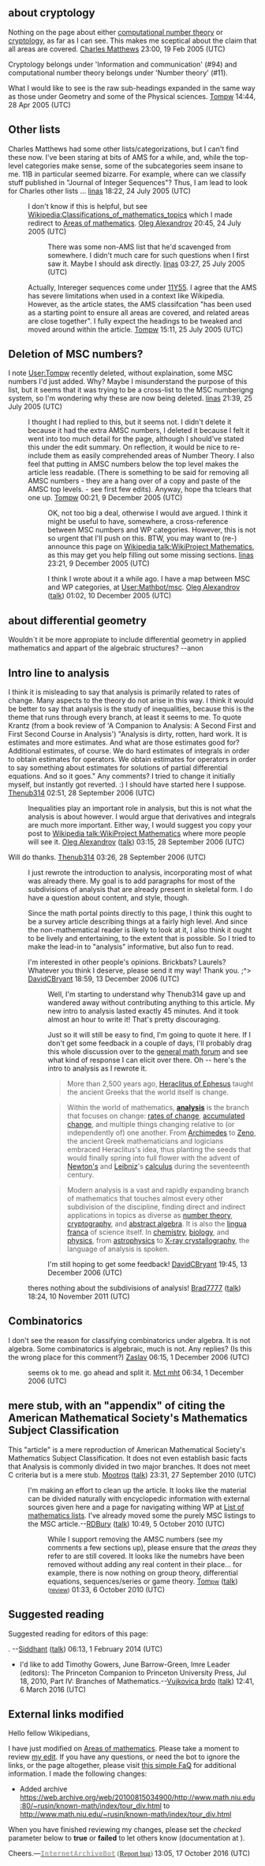 {{maths rating|class=list|importance=top|field=general}}

==about cryptology==

Nothing on the page about either [[computational number theory]] or [[cryptology]], as far as I can see. This makes me sceptical about the claim that all areas are covered. [[User:Charles Matthews|Charles Matthews]] 23:00, 19 Feb 2005 (UTC)

Cryptology belongs under 'Information and communication' (#94) and computational number theory belongs under 'Number theory' (#11). 

What I would like to see is the raw sub-headings expanded in the same way as those under Geometry and some of the Physical sciences. [[User:Tompw|Tompw]] 14:44, 28 Apr 2005 (UTC)

==Other lists==
Charles Matthews had some other lists/categorizations, but I can't find these now. I've been staring at bits of AMS for a while, and, while the top-level categories make sense, some of the subcategories seem insane to me. 11B in particular seemed bizarre. For example, where can we classify stuff published in "Journal of Integer Sequences"?  Thus, I am lead to look for Charles other lists ... [[User:Linas|linas]] 18:22, 24 July 2005 (UTC)
: I don't know if this is helpful, but see [http://en.wikipedia.org/w/index.php?title=Wikipedia:Classifications_of_mathematics_topics&oldid=14555103 Wikipedia:Classifications_of_mathematics_topics] which I made redirect to  [[Areas of mathematics]]. [[User:Oleg Alexandrov|Oleg Alexandrov]] 20:45, 24 July 2005 (UTC)
::There was some non-AMS list that he'd scavenged from somewhere. I didn't much care for such questions when I first saw it. Maybe I should ask directly. [[User:Linas|linas]] 03:27, 25 July 2005 (UTC)
:Actually, Intereger sequences come under [http://www.ams.org/msc/11Yxx.html 11Y55]. I agree that the AMS has severe limitations when used in a context like Wikipedia. However, as the article states, the AMS classifcation "has been used as a starting point to ensure all areas are covered, and related areas are close together". I fully expect the headings to be tweaked and moved around within the article. [[User:Tompw|Tompw]] 15:11, 25 July 2005 (UTC)

== Deletion of MSC numbers? ==

I note [[User:Tompw]] recently deleted, without explaination, some MSC numbers I'd just added. Why? Maybe I misunderstand the purpose of this list, but it seems that it was trying to be a cross-list to the MSC numberigng system, so I'm wondering why these are now being deleted.  [[User:Linas|linas]] 21:39, 25 July 2005 (UTC)
: I thought I had replied to this, but it seems not. I didn't delete it because it had the extra AMSC numbers, I deleted it because I felt it went into too much detail for the page, although I should've stated this under the edit summary. On reflection, it would be nice to re-include them as easily comprehended areas of Number Theory. I also feel that putting in AMSC numbers below the top level makes the article less readable. (There is something to be said for removing all AMSC numbers - they are a hang over of a copy and paste of the AMSC top levels. - see first few edits). Anyway, hope tha tclears that one up. [[User:Tompw|Tompw]] 00:21, 9 December 2005 (UTC)

::OK, not too big a deal, otherwise I would ave argued. I think it might be useful to have, somewhere, a cross-reference between MSC numbers and WP categories. However, this is not so urgent that I'll push on this. BTW, you may want to (re-) announce this page on [[Wikipedia talk:WikiProject Mathematics]], as this may get you help filling out some missing sections. [[User:Linas|linas]] 23:21, 9 December 2005 (UTC)

::: I think I wrote about it a while ago. I have a map between MSC and WP categories, at [[User:Mathbot/msc]]. [[User:Oleg Alexandrov|Oleg Alexandrov]] ([[User talk:Oleg Alexandrov|talk]]) 01:02, 10 December 2005 (UTC)

==about differential geometry==

Wouldn´t it be more appropiate to include differential geometry in applied mathematics and appart of the algebraic structures? --anon


== Intro line to analysis ==
I think it is misleading to say that analysis is primarily related to rates of change.  Many aspects to the theory do not arise in this way.  I think it would be better to say that analysis is the study of inequalities, because this is the theme that runs through every branch, at least it seems to me. To quote Krantz (from a book review of 'A Companion to Analysis: A Second First and First Second Course in Analysis') "Analysis is dirty, rotten, hard work. It is estimates and more estimates. And what are those estimates good for? Additional estimates, of course. We do hard estimates of integrals in order to obtain estimates for operators. We obtain estimates for operators in order to say something about estimates for solutions of partial differential equations. And so it goes."  Any comments?  I tried to change it initially myself, but instantly got reverted. :) I should have started here I suppose. [[User:Thenub314|Thenub314]] 02:51, 28 September 2006 (UTC)
: Inequalities play an important role in analysis, but this is not what the analysis is about however. I would argue that derivatives and integrals are much more important. Either way, I would suggest you copy your post to [[Wikipedia talk:WikiProject Mathematics]] where more people will see it. [[User:Oleg Alexandrov|Oleg Alexandrov]] ([[User talk:Oleg Alexandrov|talk]]) 03:15, 28 September 2006 (UTC)
Will do thanks. [[User:Thenub314|Thenub314]] 03:26, 28 September 2006 (UTC)

:I just rewrote the introduction to analysis, incorporating most of what was already there. My goal is to add paragraphs for most of the subdivisions of analysis that are already present in skeletal form. I do have a question about content, and style, though.

:Since the math portal points directly to this page, I think this ought to be a survey article describing things at a fairly high level. And since the non-mathematical reader is likely to look at it, I also think it ought to be lively and entertaining, to the extent that is possible. So I tried to make the lead-in to "analysis" informative, but also fun to read.

:I'm interested in other people's opinions. Brickbats? Laurels? Whatever you think I deserve, please send it my way! Thank you.  ;^>  [[User:DavidCBryant|DavidCBryant]] 18:59, 13 December 2006 (UTC)

::Well, I'm starting to understand why Thenub314 gave up and wandered away without contributing anything to this article. My new intro to analysis lasted exactly 45 minutes. And it took almost an hour to write it! That's pretty discouraging.

::Just so it will still be easy to find, I'm going to quote it here. If I don't get some feedback in a couple of days, I'll probably drag this whole discussion over to the [[Wikipedia talk:WikiProject Mathematics|general math forum]] and see what kind of response I can elicit over there. Oh -- here's the intro to analysis as I rewrote it.

::<blockquote>More than 2,500 years ago, [[Heraclitus|Heraclitus of Ephesus]] taught the ancient Greeks that the world itself is change.</blockquote>

::<blockquote>Within the world of mathematics, '''[[Mathematical analysis|analysis]]''' is the branch that focuses on change: [[Derivative|rates of change]], [[Integral|accumulated change]], and multiple things changing relative to (or independently of) one another. From [[Archimedes]] to [[Zeno's paradoxes|Zeno]], the ancient Greek mathematicians and logicians embraced Heraclitus's idea, thus planting the seeds that would finally spring into full flower with the advent of [[Isaac Newton|Newton's]] and [[Gottfried Leibniz|Leibniz]]'s [[calculus]] during the seventeenth century.</blockquote>

::<blockquote>Modern analysis is a vast and rapidly expanding branch of mathematics that touches almost every other subdivision of the discipline, finding direct and indirect applications in topics as diverse as [[number theory]], [[cryptography]], and [[abstract algebra]]. It is also the [[Lingua-franca|lingua franca]] of science itself. In [[chemistry]], [[biology]], and [[physics]], from [[astrophysics]] to [[X-ray crystallography]], the language of analysis is spoken.</blockquote>

::I'm still hoping to get some feedback!  [[User:DavidCBryant|DavidCBryant]] 19:45, 13 December 2006 (UTC)
:theres nothing about the subdivisions of analysis! [[User:Brad7777|Brad7777]] ([[User talk:Brad7777|talk]]) 18:24, 10 November 2011 (UTC)

==Combinatorics==
I don't see the reason for classifying combinatorics under algebra.  It is not algebra.  Some combinatorics is algebraic, much is not.  Any replies?  (Is this the wrong place for this comment?)  [[User:Zaslav|Zaslav]] 06:15, 1 December 2006 (UTC)

:seems ok to me. go ahead and split it. [[User:Mct mht|Mct mht]] 06:34, 1 December 2006 (UTC)

== mere stub, with an "appendix" of citing the American Mathematical Society's Mathematics Subject Classification ==

This "article" is a mere reproduction of American Mathematical Society's Mathematics Subject Classification. It does not even establish basic facts that 
Analysis is commonly divided in two major branches. It does not meet C criteria but is a mere stub. [[User:Mootros|Mootros]] ([[User talk:Mootros|talk]]) 23:31, 27 September 2010 (UTC)
:I'm making an effort to clean up the article. It looks like the material can be divided naturally with encyclopedic information with external sources given here and a page for navigating withing WP at [[List of mathematics lists]]. I've already moved some the purely MSC listings to the MSC article.--[[User:RDBury|RDBury]] ([[User talk:RDBury|talk]]) 10:49, 5 October 2010 (UTC)
::While I support removing the AMSC numbers (see my comments a few sections up), please ensure that the ''areas'' they refer to are still covered. It looks like the numebrs have been removed without adding any real content in their place... for example, there is now nothing on group theory, differential equations, sequences/series or game theory. [[User:Tompw|Tom<small>pw</small>]] ([[User talk:Tompw|talk]]) <small>([[Wikipedia:Editor review/Tompw|review]])</small> 01:33, 6 October 2010 (UTC)

== Suggested reading ==

Suggested reading for editors of this page:

{{wikisource-inline|Popular Science Monthly/Volume 73/October 1908/The Classification of Mathematics|single=true}}. --[[User:Siddhant|Siddhant]] ([[User talk:Siddhant|talk]]) 06:13, 1 February 2014 (UTC)
*I'd like to add Timothy Gowers, June Barrow-Green, Imre Leader (editors): The Princeton Companion to  Princeton University Press, Jul 18, 2010, Part IV: Branches of Mathematics.--[[User:Vujkovica brdo|Vujkovica brdo]] ([[User talk:Vujkovica brdo|talk]]) 12:41, 6 March 2016 (UTC)

== External links modified ==

Hello fellow Wikipedians,

I have just modified {{plural:1|one external link|1 external links}} on [[Areas of mathematics]]. Please take a moment to review [https://en.wikipedia.org/w/index.php?diff=prev&oldid=744791525 my edit]. If you have any questions, or need the bot to ignore the links, or the page altogether, please visit [[User:Cyberpower678/FaQs#InternetArchiveBot|this simple FaQ]] for additional information. I made the following changes:
*Added archive https://web.archive.org/web/20100815034900/http://www.math.niu.edu:80/~rusin/known-math/index/tour_div.html to http://www.math.niu.edu/~rusin/known-math/index/tour_div.html

When you have finished reviewing my changes, please set the ''checked'' parameter below to '''true''' or '''failed''' to let others know (documentation at {{tlx|Sourcecheck}}).

{{sourcecheck|checked=false}}

Cheers.—[[User:InternetArchiveBot|'''<span style="color:darkgrey;font-family:monospace">InternetArchiveBot</span>''']] <span style="color:green;font-family:Rockwell">([[User talk:InternetArchiveBot|Report bug]])</span> 13:05, 17 October 2016 (UTC)
